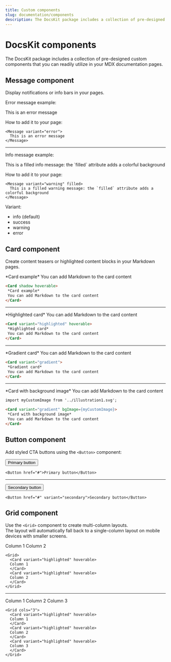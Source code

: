 ```yaml
---
title: Custom components
slug: documentation/components
description: The DocsKit package includes a collection of pre-designed custom components that you can readily utilize in your MDX documentation pages. 
---
```


# DocsKit components

The DocsKit package includes a collection of pre-designed custom components that you can readily utilize in your MDX documentation pages. 

## Message component 

Display notifications or info bars in your pages.  

Error message example:

<Message variant="error">
This is an error message
</Message>

How to add it to your page:
```JSX
<Message variant="error">
  This is an error message
</Message>
```
---------

Info message example:

<Message filled>
This is a filled info message: the `filled` attribute adds a colorful background
</Message>

How to add it to your page:
```JSX
<Message variant="warning" filled>
  This is a filled warning message: the `filled` attribute adds a colorful background
</Message>
```

Variant:
- info (default)
- success
- warning
- error

## Card component 

Create content teasers or highlighted content blocks in your Markdown pages.

<Card shadow hoverable>
 *Card example*  
 You can add Markdown to the card content
</Card>

```markdown
<Card shadow hoverable>
 *Card example*  
 You can add Markdown to the card content
</Card>
```
------

<Card variant="highlighted" hoverable>
 *Highlighted card*  
 You can add Markdown to the card content
</Card>

```markdown
<Card variant="highlighted" hoverable>
 *Highlighted card*  
 You can add Markdown to the card content
</Card>
```
------

<Card variant="gradient">
 *Gradient card*  
 You can add Markdown to the card content
</Card>

```markdown
<Card variant="gradient">
 *Gradient card*  
 You can add Markdown to the card content
</Card>
```
------

<Card variant="gradient" bgImage={myCustomImage}>
 *Card with background image*  
 You can add Markdown to the card content
</Card>

```markdown
import myCustomImage from '../illustration1.svg';

<Card variant="gradient" bgImage={myCustomImage}>
 *Card with background image*  
 You can add Markdown to the card content
</Card>
```

## Button component

Add styled CTA buttons using the `<Button>` component:

<Button href="#">Primary button</Button>


```JSX
<Button href="#">Primary button</Button>
```
------
<Button href="#" variant="secondary">Secondary button</Button>


```JSX
<Button href="#" variant="secondary">Secondary button</Button>
```

## Grid component

Use the `<Grid>` component to create multi-column layouts.  
The layout will automatically fall back to a single-column layout on mobile devices with smaller screens.

<Grid>
  <Card variant="highlighted" hoverable>
  Column 1
  </Card>
  <Card variant="highlighted" hoverable>
  Column 2
  </Card>
</Grid>

```JSX
<Grid>
  <Card variant="highlighted" hoverable>
  Column 1
  </Card>
  <Card variant="highlighted" hoverable>
  Column 2
  </Card>
</Grid>
```
------
<Grid cols="3">
  <Card variant="highlighted" hoverable>
  Column 1
  </Card>
  <Card variant="highlighted" hoverable>
  Column 2
  </Card>
  <Card variant="highlighted" hoverable>
  Column 3
  </Card>
</Grid>

```JSX
<Grid cols="3">
  <Card variant="highlighted" hoverable>
  Column 1
  </Card>
  <Card variant="highlighted" hoverable>
  Column 2
  </Card>
  <Card variant="highlighted" hoverable>
  Column 3
  </Card>
</Grid>
```
